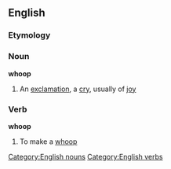 ==English==
===Etymology===
{{etystub}}
===Noun===
[[Category:English nouns]]
'''whoop'''
#An [[exclamation]], a [[cry]], usually of [[joy]]
===Verb===
[[Category:English verbs]]
'''whoop'''
#To make a [[whoop]]